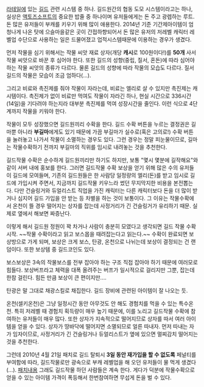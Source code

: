 [[라테일]]에 있는 [[길드]] 관련 시스템 중 하나. 길드원간의 협동 도모 시스템이라고는 하나, 실상은 [[액토즈소프트]]의 중요한 밥줄 중 하나이며 유저들에게는 돈 주고 광렙하는 루트. 돈 많은 유저들이 부캐를 키우기 위해 많이 애용한다. 2014년 기준 기간제아이템이 엄청나게 나온 탓에 으슬마을같은 곳이 간접하향되어서 돈 많은 유저의 저레벨 캐릭터 레벨업 수단으로 사용하는 일은 드물어졌고 업적시스템때문에 이용하는 경우가 생겼다.

먼저 작물을 심기 위해서는 작물 씨앗 재료 상자(개당 '''캐시'''로 100원이다!)를 '''50개''' 사서 작물 씨앗으로 바꾼 후 심어야 한다. 또한 길드의 성향(중립, 질서, 혼돈)에 따라 심어야 하는 작물 씨앗의 종류가 다르다. 물론 길드의 성향에 따라 작물의 모습도 다르다. 질서길드의 작물은 모습이 조금 엄하다(...).

그리고 비료와 촉진제를 줘야 작물이 자라는데, 비료는 엘리로 살 수 있지만 촉진제는 캐시템이다. 촉진제가 없이 비료만 먹여도 작물이 자라긴 하나, 현실 시간으로 336시간(14일)을 기다려야 하는지라 대부분 촉진제를 먹여 성장시간을 줄인다. 이런 식으로 4단계까지 작물을 키워야 한다.

작물이 모두 성장했으면 길드원끼리 수확을 한다. 길드 수확 버튼을 누르는 결정권은 길마뿐 아니라 '''부길마'''에게도 있기 때문에 가끔 부길마가 실수로(혹은 고의로!) 수확 버튼을 눌러놓고 나가서 작물이 소멸하는 경우도 있다. 그런 경우는 정말 피눈물이므로, 길마는 작물수확하기 전까지 부길마의 직위를 임시로 내려놓는 것을 추천한다.

길드작물 수확은 순수하게 길드원끼리만 하기도 하지만, 보통 "몇시 몇분에 길작해요"와 같이 서버 내에 홍보를 한다. 그러면 길드작물 수확 보상을 얻기 위해 많은 수의 유저들이 길드에 모여들며, 기존의 길드원들은 한 사람당 일정량의 엘리(돈)를 받고 임시로 길드에 가입시켜 주면서, 지금까지 길드작물 키우느라 썼던 무지막지한 비용을 본전뽑는다. 다만 건슬링거와 듀얼리스트 직업을 가진 캐릭터는 다른 캐릭터보다 돈을 더 많이 받거나 심지어 길드 가입을 안 받는 등 차별을 하는 것이 보통이다. 그 이유는 작물수확에서 온천이 뜰 경우 떨어지는 상자를 잡는데 사정거리가 긴 건슬링거가 유리하기 때문. 실제로 옆에서 해보면 짜증난다.

이렇게 해서 길드원 정원이 꽉 차거나 사람이 충분히 모였다고 생각되면 길드 작물 수확 시작. ~~작물 수확이라고 읽고 보스몹을 때려잡는다고 읽는다.~~ 수확이 완료되면 보상방으로 가게 되며, 보상은 크게 보스, 탄광, 온천으로 나뉘는데 보상이 결정되는 건 랜덤이다. 또한 보상템 중 길드코인도 있다.

보스보상은 3속의 작물보스를 전부 잡아야 하는 구조 직접 잡아야 하기 때문에 여러모로 힘들다. 보상버프라고 체력을 대폭 올려주는 버프가 일시적으로 걸리지만 그뿐, 잡는데 한참 걸린다. 힘든 만큼 보상이 큰 편이지만....

탄광은 말 그대로 채광스킬로 채집한다. 길드 장비에 관련된 아이템이 잘 나오는 듯.

온천(셀키온천)은 그냥 일정시간 동안 아무것도 안 해도 경험치를 먹을 수 있는 특수온천. 특히 저레벨 때 경험치 획득량이 매우 높기 때문에, 이를 노리고 길드작물 수확에 참여하는 유저들이 매우 많다. 또한 상자가 지속적으로 떨어지므로 상자를 따서 여러 아이템을 얻을 수 있다. 상자가 땅바닥에 떨어지면 소멸되므로 얼른 따내자. 먼저 따내는 자가 임자이므로, 사정거리가 긴 건슬링거나 듀얼리스트가 옆에 있으면 멀찌감치 떨어지는 것을 추천한다.
 
그런데 2010년 4월 21일 패치로 길드 탈퇴시 '''3일 동안 재가입을 할 수 없도록''' 페널티를 부여함에 따라, 길드작물로만 광속으로 부캐 레벨업을 해 오던 유저들이 물 먹게 생겼다(…). [http://latale.happyoz.com/News/Notice/View.asp?cl9gE1fZgdq4Q7uEg4U3Dba2qSY3u4EwxwW2 패치내용] 그래도 길드작물 하던 사람들은 계속 한다. 게다가 덕분에 작물수확으로 얻을 수 있는 아이템 가격이 폭등해서 한번참여하면 무섭게 돈을 벌 수 있다. 
